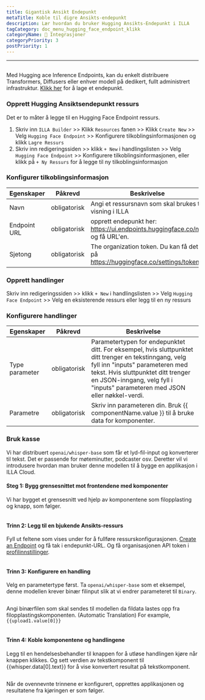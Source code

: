 ```yaml
---
title: Gigantisk Ansikt Endepunkt
metaTitle: Koble til digre Ansikts-endepunkt
description: Lær hvordan du bruker Hugging Ansikts-Endepunkt i ILLA
tagCategory: doc_menu_hugging_face_endpoint_klikk
categoryName: 🔨 Integrasjoner
categoryPriority: 3
postPriority: 1
---
```


* * *

## <Heading hidden>Gomp Ansikt Endepunkt</Heading>

Med Hugging ace Inference Endpoints, kan du enkelt distribuere Transformers, Diffusers eller enhver modell på dedikert, fullt administrert infrastruktur. [Klikk her](https://ui.endpoints.huggingface.co/new) for å lage et endepunkt. 

### Opprett Hugging Ansiktsendepunkt ressurs

Det er to måter å legge til en Hugging Face Endpoint ressurs. 

1.  Skriv inn `ILLA Builder` >> Klikk `Resources` fanen >> Klikk `Create New` >> Velg `Hugging Face Endpoint` >> Konfigurere tilkoblingsinformasjonen og klikk `Lagre Ressurs`
2.  Skriv inn redigeringssiden >> klikk `+ New` i handlingslisten >> Velg `Hugging Face Endpoint` >> Konfigurere tilkoblingsinformasjonen, eller klikk på `+ Ny Ressurs` for å legge til ny tilkoblingsinformasjon

### Konfigurer tilkoblingsinformasjon

| Egenskaper   | Påkrevd      | Beskrivelse                                                                       |
| ------------ | ------------ | --------------------------------------------------------------------------------- |
| Navn         | obligatorisk | Angi et ressursnavn som skal brukes til visning i ILLA                            |
| Endpoint URL | obligatorisk | opprett endepunkt her: https://ui.endpoints.huggingface.co/ny og få URL'en.       |
| Sjetong      | obligatorisk | The organization token. Du kan få det på https://huggingface.co/settings/tokens.  |

### Opprett handlinger

Skriv inn redigeringssiden >> klikk `+ New` i handlingslisten >> Velg `Hugging Face Endpoint` >> Velg en eksisterende ressurs eller legg til en ny ressurs

### Konfigurere handlinger

| Egenskaper     | Påkrevd      | Beskrivelse                                                                                                                                                                                                                                                    |
| -------------- | ------------ | -------------------------------------------------------------------------------------------------------------------------------------------------------------------------------------------------------------------------------------------------------------- |
| Type parameter | obligatorisk | Parametertypen for endepunktet ditt. For eksempel, hvis sluttpunktet ditt trenger en tekstinngang, velg fyll inn "inputs" parameteren med tekst. Hvis sluttpunktet ditt trenger en JSON-inngang, velg fyll i "inputs" parameteren med JSON eller nøkkel-verdi. |
| Parametre      | obligatorisk | Skriv inn parameteren din. Bruk {{ componentName.value }} til å bruke data for komponenter.                                                                                                                                                                    |

### Bruk kasse

Vi har distribuert `openai/whisper-base` som får et lyd-fil-input og konverterer til tekst. Det er passende for møteminutter, podcaster osv. Deretter vil vi introdusere hvordan man bruker denne modellen til å bygge en applikasjon i ILLA Cloud.

#### Steg 1: Bygg grensesnittet mot frontendene med komponenter

Vi har bygget et grensesnitt ved hjelp av komponentene som filopplasting og knapp, som følger.

<img src='https://cdn.illacloud.com/official-website/img/docs/connect/hf1.png' alt="" />

#### Trinn 2: Legg til en bjukende Ansikts-ressurs

Fyll ut feltene som vises under for å fullføre ressurskonfigurasjonen. [Create an Endpoint](https://ui.endpoints.huggingface.co/new) og få tak i endepunkt-URL. Og få organisasjonen API token i [profilinnstillinger](https://huggingface.co/settings/tokens). 

<img src='https://cdn.illacloud.com/official-website/img/docs/connect/hf2.png' alt="" />

#### Trinn 3: Konfigurere en handling

Velg en parametertype først. Ta `openai/whisper-base` som et eksempel, denne modellen krever binær filinput slik at vi endrer parameteret til `Binary`.

<img src='https://cdn.illacloud.com/official-website/img/docs/connect/hf3.png' alt="" />

Angi binærfilen som skal sendes til modellen da fildata lastes opp fra filopplastingskomponenten. (Automatic Translation) For example, `{{upload1.value[0]}}`

<img src='https://cdn.illacloud.com/official-website/img/docs/connect/hf4.png' alt="" />

#### Trinn 4: Koble komponentene og handlingene

Legg til en hendelsesbehandler til knappen for å utløse handlingen kjøre når knappen klikkes. Og sett verdien av tekstkomponent til {{whisper.data[0].text}} for å vise konvertert resultat på tekstkomponent. 

<img src='https://cdn.illacloud.com/official-website/img/docs/connect/hf5.png' alt="" />

Når de ovennevnte trinnene er konfigurert, opprettes applikasjonen og resultatene fra kjøringen er som følger.

<img src='https://cdn.illacloud.com/official-website/img/docs/connect/hf6.gif' alt="" />

